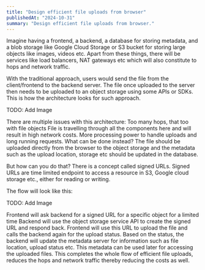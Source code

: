 ```yaml
---
title: "Design efficient file uploads from browser"
publishedAt: "2024-10-31"
summary: "Design efficient file uploads from browser."
---
```


Imagine having a frontend, a backend, a database for storing metadata, and a blob storage like Google Cloud Storage or S3 bucket for storing large objects like images, videos etc. Apart from these things, there will be services like load balancers, NAT gateways etc which will also constitute to hops and network traffic.

With the traditional approach, users would send the file from the client/frontend to the backend server. The file once uploaded to the server then needs to be uploaded to an object storage using some APIs or SDKs. This is how the architecture looks for such approach.

TODO: Add Image

There are multiple issues with this architecture:
Too many hops, that too with file objects
File is travelling through all the components here and will result in high network costs.
More processing power to handle uploads and long running requests.
What can be done instead?
The file should be uploaded directly from the browser to the object storage and the metadata such as the upload location, storage etc should be updated in the database.

But how can you do that?
There is a concept called signed URLs. Signed URLs are time limited endpoint to access a resource in S3, Google cloud storage etc., either for reading or writing.

The flow will look like this:

TODO: Add Image

Frontend will ask backend for a signed URL for a specific object for a limited time
Backend will use the object storage service API to create the signed URL and respond back.
Frontend will use this URL to upload the file and calls the backend again for the upload status.
Based on the status, the backend will update the metadata server for information such as file location, upload status etc. This metadata can be used later for accessing the uploaded files.
This completes the whole flow of efficient file uploads, reduces the hops and network traffic thereby reducing the costs as well.